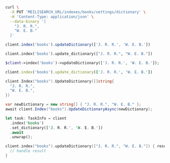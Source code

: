 <CodeGroup>

```bash cURL
curl \
  -X PUT 'MEILISEARCH_URL/indexes/books/settings/dictionary' \
  -H 'Content-Type: application/json' \
  --data-binary '[
    "J. R. R.",
    "W. E. B."
  ]'
```

```javascript JS
client.index('books').updateDictionary(['J. R. R.', 'W. E. B.'])
```

```python Python
client.index('books').update_dictionary(["J. R. R.", "W. E. B."])
```

```php PHP
$client->index('books')->updateDictionary(['J. R. R.', 'W. E. B.']);
```

```ruby Ruby
client.index('books').update_dictionary(['J. R. R.', 'W. E. B.'])
```

```go Go
client.Index("books").UpdateDictionary([]string{
  "J. R. R.",
  "W. E. B.",
})
```

```csharp C#
var newDictionary = new string[] { "J. R. R.", "W. E. B." };
await client.Index("books").UpdateDictionaryAsync(newDictionary);
```

```rust Rust
let task: TaskInfo = client
  .index('books')
  .set_dictionary(['J. R. R.', 'W. E. B.'])
  .await
  .unwrap();
```

```swift Swift
client.index("books").updateDictionary(["J. R. R.", "W. E. B."]) { result in
  // handle result
}
```
</CodeGroup>